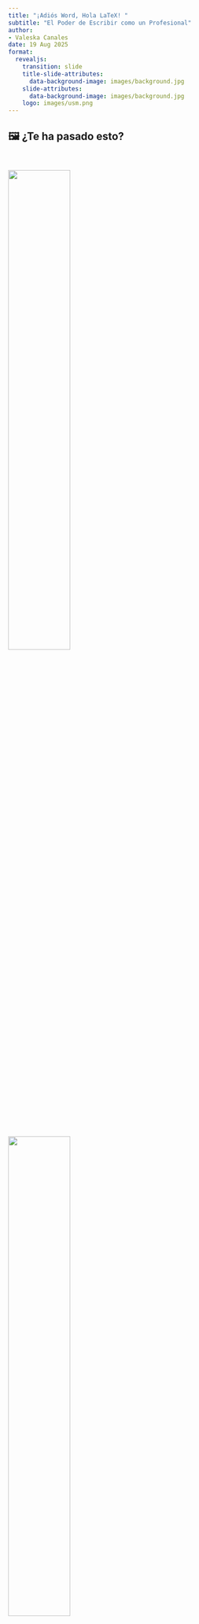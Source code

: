 ```yaml
---
title: "¡Adiós Word, Hola LaTeX! "
subtitle: "El Poder de Escribir como un Profesional"
author: 
- Valeska Canales
date: 19 Aug 2025
format: 
  revealjs:
    transition: slide
    title-slide-attributes: 
      data-background-image: images/background.jpg
    slide-attributes:
      data-background-image: images/background.jpg
    logo: images/usm.png
---
```


## 🖼️ ¿Te ha pasado esto? {background-image="images/background.jpg" background-opacity="0.25"}

::: r-stack
<br>

![](images/demo1.jpeg){.fragment .fade-in-then-out fig-align="center" width="50%"}

![](images/demo2.jpeg){.fragment .fade-in-then-out fig-align="center" width="50%"}

![](images/demo3.jpeg){.fragment fig-align="center" width="50%"}
:::

------------------------------------------------------------------------

##  {background-image="images/background_slides3.png" background-opacity="0.3"}

::: {style="display: flex; justify-content: center; align-items: center; height: 60vh; flex-direction: column; text-align: center;"}
[LaTeX]{style="font-size: 1em"}

[¿ Qué es LaTeX?]{style="font-size: 1.5em"}
:::

------------------------------------------------------------------------

## ¿Qué es LaTeX? {background-image="images/background.jpg" background-opacity="0.25"}

::: columns
::: {.column width="40%"}
::: {style="text-align: center;"}
<img src="images/latex.png" alt="Escribir Informe" style="width: 100%; border-radius: 10px;"/>
:::
:::

::: {.column .incremental width="60%"}
<br>

-   **¿Qué es LaTeX?**
    -   Sistema para crear documentos académicos y científicos con formato profesional.
-   **¿Por qué usarlo?**
    -   Automatiza referencias y ecuaciones.\
    -   Ofrece mayor control sobre formato y estructura.
:::
:::

------------------------------------------------------------------------

## Ejemplos de LaTeX {background-image="images/background.jpg" background-opacity="0.25"}

<br> <br>

::: r-stack
![](images/latex1.svg){.fragment .fade-in-then-out fig-align="center" style="width: 100%;" height="auto"}

![](images/latex2.svg){.fragment .fade-in-then-out fig-align="center" style="width: 100%;"}

![](images/latex3.svg){.fragment fig-align="center" style="width: 100%;"}
:::

------------------------------------------------------------------------

## Word vs LaTeX {background-image="images/background.jpg" background-opacity="0.25"}

::: r-stack
![](images/latexword2.jpg){.fragment fig-align="center" width="75%"}
:::

------------------------------------------------------------------------

## ¿Cómo empezar? {background-image="images/background.jpg" background-opacity="0.25"}

::: columns
::: {.column width="40%"}
::: {style="text-align: center;"}
<img src="images/tex.png" alt="Overleaf" style="width: 90%; border-radius: 10px;"/>
:::
:::

::: {.column .incremental width="60%"}
<br>

-   **Editor recomendado:**
    -   Overleaf (en línea, sin instalación)
-   **Instalaciones locales:**
    -   TeXLive, MiKTeX, MacTeX
-   **Editores útiles:**
    -   TeXstudio, VSCode + LaTeX Workshop
:::
:::

------------------------------------------------------------------------

## 📝 Overleaf: LaTeX Online {background-image="images/background.jpg" background-opacity="0.25"}

::: columns
::: {.column width="40%"}
::: {style="text-align: center;"}
<img src="images/overleaf.png" alt="Overleaf Logo" style="width: 80%; border-radius: 10px;"/>
:::
:::

::: {.column .incremental width="60%"}
<br>

-   **¿Qué es?**
    -   Plataforma en línea para escribir y compilar documentos en LaTeX sin instalación.
-   **¿Por qué usarlo?**
    -   Edición colaborativa en tiempo real.\
    -   Integración con GitHub y la nube.\
    -   Compilación y previsualización instantánea.\
:::
:::

------------------------------------------------------------------------

##  {background-image="images/background_slides3.png" background-opacity="0.3"}

::: {style="display: flex; justify-content: center; align-items: center; height: 60vh; flex-direction: column; text-align: center;"}
[LaTeX]{style="font-size: 1em"}

[Manos a la Obra]{style="font-size: 1.5em"}
:::

------------------------------------------------------------------------

## 📝 Ejemplos: Conceptos Básicos {background-image="images/background.jpg" background-opacity="0.25"}

::: {style="text-align: center;"}
<iframe src="https://emma2025-latex.streamlit.app/?embed=true" frameborder="0" width="1500" height="650">

</iframe>
:::

------------------------------------------------------------------------

##  {background-image="images/background_slides3.png" background-opacity="0.3"}

::: {style="display: flex; justify-content: center; align-items: center; height: 60vh; flex-direction: column; text-align: center;"}
[LaTeX]{style="font-size: 1em"}

[¿Qué más se puede hacer con LaTeX?]{style="font-size: 1.5em"}
:::

------------------------------------------------------------------------

## ¿Qué más se puede hacer con LaTeX? {background-image="images/background.jpg" background-opacity="0.25"}

::: columns
::: {.column width="40%"}
::: {style="text-align: center;"}
<img src="images/latex.png" alt="Escribir Informe" style="width: 100%; border-radius: 10px;"/>
:::
:::

::: {.column .incremental width="60%"}
<br>

-   **Mucho más que informes:**
    -   Presentaciones profesionales (`beamer`)
    -   Carteles científicos (`beamerposter`)
    -   Currículums vitae (`moderncv`, `awesome-cv`)
    -   Tesis, libros, cartas y exámenes
    -   Diagramas con `TikZ`
    -   Certificados y pósters personalizados
:::
:::

------------------------------------------------------------------------

## ¿Qué más se puede hacer con LaTeX? {background-image="images/background.jpg" background-opacity="0.25"}

::: {.r-stack style="margin-top: 20px;"}
![](images/img011.png){.fragment .fade-in-then-out fig-align="center" width="90%"}

![](images/img02.png){.fragment .fade-in-then-out fig-align="center" width="40%"}

![](images/img03.png){.fragment fig-align="center" width="60%"}
:::

------------------------------------------------------------------------

## 🎤 Ejemplo 6: Presentación con Beamer

::: panel-tabset
## Teoría

El paquete `beamer` permite crear presentaciones elegantes y profesionales en PDF. Puedes agregar títulos, viñetas, ecuaciones, imágenes, animaciones paso a paso, y más.

## Código

``` latex
\documentclass{beamer}
\usetheme{Madrid}
\usepackage{amsmath}

\title{Introducción a \LaTeX}
\author{Francisco Alfaro}
\date{\today}

\begin{document}

\frame{\titlepage}

\begin{frame}{Ecuación Clásica}
\begin{itemize}
  \item Física y matemáticas se ven mejor en LaTeX.
  \item Por ejemplo:
\end{itemize}

\[
E = mc^2
\]

\end{frame}

\end{document}
```

## Salida

::: {style="text-align: center;"}
<img src="images/example6.png" alt="Escribir Informe" width="60%"/>
:::
:::

------------------------------------------------------------------------

## 👔 Ejemplo 7: Currículum con ModernCV

::: panel-tabset
## Teoría

Con `moderncv`, puedes generar currículums elegantes y completamente personalizables, controlando estilos, secciones, colores y tipografías.

## Código

``` latex
\documentclass[11pt,a4paper]{moderncv}
\moderncvstyle{classic}
\moderncvcolor{blue}

\name{Francisco}{Alfaro}
\title{Data Scientist}
\email{francisco@example.com}
\phone[mobile]{+56~9~1234~5678}

\begin{document}

\makecvtitle

\section{Educación}
\cventry{2016--2018}{Magíster en Ciencia de Datos}{Universidad Técnica Federico Santa María}{Chile}{}{}

\section{Experiencia}
\cventry{2020--2024}{Head of Advanced Analytics}{Grupo Security}{Chile}{}{
  \begin{itemize}
    \item Lideré proyectos de ciencia de datos para distintas empresas del grupo.
    \item Automatización de pipelines y generación de modelos predictivos.
  \end{itemize}
}

\end{document}
```

## Salida

::: {style="text-align: center;"}
<img src="images/example7.png" alt="Escribir Informe" width="60%"/>
:::
:::

------------------------------------------------------------------------

## 🖼️ Ejemplo 8: Póster con `tikzposter`

::: panel-tabset
## Teoría

`tikzposter` es una clase moderna para hacer pósteres científicos. Usa `TikZ` para controlar el diseño visual.

## Código

``` latex
\documentclass[a0paper,landscape,blockverticalspace=5mm]{tikzposter}

\title{Título del Póster}
\author{Francisco Alfaro, Valeska Canales}
\institute{Universidad Técnica Federico Santa María}

\usetheme{Default}
\usecolorstyle{Germany}

\begin{document}

\maketitle

\block{Introducción}{
LaTeX es un sistema ideal para preparar pósteres científicos. Su control tipográfico permite generar documentos de alta calidad.
}

\block{Objetivos}{
\begin{itemize}
  \item Aprender a usar LaTeX para crear pósteres.
  \item Personalizar colores, bloques y disposición.
  \item Combinar texto, imágenes y ecuaciones.
\end{itemize}
}

\block{Ejemplo de ecuación}{
\[
E = mc^2
\]
}

\block{Conclusiones}{
\begin{itemize}
  \item Fácil de compilar en Overleaf.
  \item Permite diseños elegantes y profesionales.
\end{itemize}
}

\end{document}
```

## Salida

::: {style="text-align: center;"}
<img src="images/example8.png" alt="Escribir Informe" width="70%"/>
:::
:::

------------------------------------------------------------------------

##  {background-image="images/background_slides3.png" background-opacity="0.3"}

::: {style="display: flex; justify-content: center; align-items: center; height: 60vh; flex-direction: column; text-align: center;"}
[LaTeX]{style="font-size: 1em"}

[Más Herramientas]{style="font-size: 1.5em"}
:::

------------------------------------------------------------------------

## 🛠️ Herramientas Útiles {background-image="images/background.jpg" background-opacity="0.25"}

::: columns
::: {.column width="40%"}
::: {style="text-align: center;"}
<img src="images/latex.png" alt="Escribir Informe" style="width: 100%; border-radius: 10px;"/>
:::
:::

::: {.column .incremental width="60%"}
<br>

-   📊 [**Tables Generator**](https://www.tablesgenerator.com/)\
    Crea y exporta fácilmente tablas en formato LaTeX, HTML o Markdown.

-   🔢 [**LaTeX Equation Editor**](https://latexeditor.lagrida.com/)\
    Genera ecuaciones LaTeX con vista previa en tiempo real.

-   🧾 [**BibTeX Editor**](https://truben.no/latex/bibtex/)\
    Crea referencias bibliográficas en formato BibTeX.

-   🧠 [**Detexify**](http://detexify.kirelabs.org/classify.html)\
    Dibuja un símbolo y encuentra su comando LaTeX.
:::
:::

------------------------------------------------------------------------

## 🛠️ Herramientas Útiles {background-image="images/background.jpg" background-opacity="0.25"}

::: r-stack
<br>

![](images/tool1.png){.fragment .fade-in-then-out fig-align="center" width="100%"}

![](images/tool2.png){.fragment .fade-in-then-out fig-align="center" width="100%"}

![](images/tool3.png){.fragment .fade-in-then-out fig-align="center" width="100%"}

![](images/tool4.png){.fragment fig-align="center" width="100%"}
:::

------------------------------------------------------------------------

## 🤖 LaTeX + Inteligencia Artificial {background-image="images/background.jpg" background-opacity="0.25"}

::: columns
::: {.column width="40%"}
::: {style="text-align: center;"}
<img src="images/latex.png" alt="Escribir Informe" style="width: 100%; border-radius: 10px;"/>
:::
:::

::: {.column .incremental width="60%"}
<br>

-   💬 **ChatGPT** te ayuda a:
    -   Escribir y corregir código LaTeX.
    -   Corregir errores y mejorar el formato.
    -   Generar ecuaciones, tablas, referencias y figuras.
-   🧠 Modelos como **MathGPT**:
    -   Interpretan LaTeX
    -   Resuelven matemáticas paso a paso.
:::
:::

------------------------------------------------------------------------

## 🤖 LaTeX + Inteligencia Artificial {background-image="images/background.jpg" background-opacity="0.25"}

::: panel-tabset
## Prompt 1

::: columns
::: {.column width="50%"}
✨ **Ejemplo de prompt:**

"Escríbeme la fórmula cuadrática"
:::

::: {.column .incremental width="50%"}
✅ **Esperado:**

¡Por supuesto! Aquí tienes la **fórmula cuadrática** escrita en **LaTeX**:

``` latex
x = \frac{-b \pm \sqrt{b^2 - 4ac}}{2a}
```
:::
:::

## Prompt 2

::: columns
::: {.column width="50%"}
✨ **Ejemplo de prompt:**

> "Haz una tabla de derivadas básicas en latex"
:::

::: {.column .incremental width="50%"}
✅ **Esperado:**

``` latex
\begin{tabular}{|c|c|}
\hline
\textbf{Función} & \textbf{Derivada} \\
\hline
$c$ & $0$ \\
$x$ & $1$ \\
$x^n$ & $nx^{n-1}$ \\
$\sqrt{x}$ & $\dfrac{1}{2\sqrt{x}}$ \\
...
\hline
\end{tabular}
```
:::
:::

## Prompt 3

::: columns
::: {.column width="50%"}
✨ **Ejemplo de prompt:**

“Estoy tratando de compilar esta ecuación en LaTeX, pero me da error. ¿Me puedes ayudar?”

``` latex
\begin{equation}
f(x) = \int_0^\infty e^-x^2 dx
\end{equation}
```
:::

::: {.column .incremental width="50%"}
✅ **Esperado:**

❌ `e^-x^2` está mal escrito. Falta agrupar el exponente con llaves.

❌ Se recomienda escribir `\,dx` para buena tipografía.
:::
:::
:::

------------------------------------------------------------------------

## 🤖 LaTeX + Inteligencia Artificial {background-image="images/background.jpg" background-opacity="0.25"}

::: r-stack
<br>

![](images/mathgpt.png){.fragment .fade-in-then-out fig-align="center" width="90%"}

![](images/mathgpt2.png){.fragment fig-align="center" width="90%"}
:::

------------------------------------------------------------------------

##  {background-image="images/background_slides3.png" background-opacity="0.3"}

::: {style="display: flex; justify-content: center; align-items: center; height: 60vh; flex-direction: column; text-align: center;"}
[LaTeX]{style="font-size: 1em"}

[Conclusiones]{style="font-size: 1.5em"}
:::

## ✅ Conclusiones {background-image="images/background.jpg" background-opacity="0.25"}

<br> <br>

-   🎯 **LaTeX** permite crear documentos académicos con formato profesional.\
-   💡 Ofrece **control total** sobre estilo y estructura.\
-   🛠️ Hay muchas **herramientas** que lo hacen más fácil de usar.\
-   🤖 Con **IA**, escribir en LaTeX es aún más eficiente.\
-   🚀 **Overleaf** permite comenzar sin instalar nada.

------------------------------------------------------------------------

## 📚 Referencias y Recursos {background-image="images/background.jpg" background-opacity="0.25"}

::: columns
::: {.column width="50%"}
<br>

📄 LaTeX

-   [Manual de LaTeX](https://aprendeconalf.es/latex-manual/)
-   [Overleaf - Editor en línea](https://www.overleaf.com/)
-   [Documentación oficial de LaTeX](https://www.latex-project.org/)
:::

::: {.column width="50%"}
<br>

🤖 Inteligencia Artificial

-   [ChatGPT](https://chat.openai.com/)
-   [MathGPT](https://www.wolframalpha.com/)
-   [Prompts Perfectos ChatGPT](https://sethnut.com/ceemat_2025/prompts_chatgpt/presentacion.html#/title-slide)
:::
:::

. . .

> 🚀 **Ejemplos en Overleaf:** <https://www.overleaf.com/project/68347a46c09a1b7708ccf48a>

------------------------------------------------------------------------

## 🎉 ¡Gracias por Participar! {background-image="images/background.jpg" background-opacity="0.25"}

::: columns
::: {.column width="50%"}
<br>

❓¿Preguntas?

👏 Responder [encuesta](https://forms.gle/WMYcViob6Z6WbPZD7)

🥳 Disfrutar del Evento!
:::

::: {.column width="50%" align="center"}
![](images/qr_cc.png){width="400"}
:::
:::

> 🔗 Nuestro Sitio Web: [seth-nut.github.io/resources](https://seth-nut.github.io/resources/)

```{=html}
<style>
/* Ajusta el tamaño del título y subtítulo */
.reveal .slides h1 {
  font-size: 2em; /* Tamaño más pequeño para el título */
}

.reveal .slides h2 {
  font-size: 1.5em; /* Tamaño más pequeño para el subtítulo */
}

/* Ajusta el tamaño del texto en los párrafos */
.reveal .slides p {
  font-size: 0.8em; /* Texto más pequeño */
}

/* Ajusta el tamaño de las tablas */
.reveal .slides table {
  font-size: 0.8em; /* Tamaño de fuente más pequeño en las tablas */
  width: 90%; /* Ajusta el ancho de la tabla */
  margin: 0 auto; /* Centra la tabla */
}

/* Ajusta el tamaño de los bullets */
.reveal .slides ul {
  font-size: 0.8em; /* Tamaño de fuente más pequeño en los bullets */

}

.reveal .slide-logo {
   max-height: 2.5em !important;
}


</style>
```